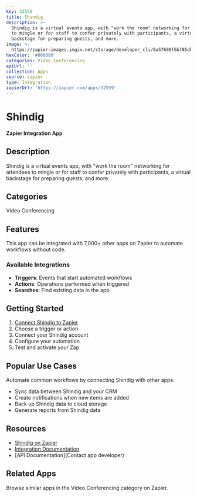```yaml
---
key: 32559
title: Shindig
description: >-
  Shindig is a virtual events app, with "work the room" networking for attendees
  to mingle or for staff to confer privately with participants, a virtual
  backstage for preparing guests, and more.
image: >-
  https://zapier-images.imgix.net/storage/developer_cli/8a57688f6bf85db166f561d7b85a7b72.png?auto=format%2Ccompress&ixlib=python-3.0.0&q=50
hexColor: '#000000'
categories: Video Conferencing
apiUrl: ''
collection: Apps
source: zapier
type: Integration
zapierUrl: 'https://zapier.com/apps/32559'
---
```

# Shindig

**Zapier Integration App**

## Description

Shindig is a virtual events app, with "work the room" networking for attendees to mingle or for staff to confer privately with participants, a virtual backstage for preparing guests, and more.

## Categories

Video Conferencing

## Features

This app can be integrated with 7,000+ other apps on Zapier to automate workflows without code.

### Available Integrations

- **Triggers**: Events that start automated workflows
- **Actions**: Operations performed when triggered
- **Searches**: Find existing data in the app

## Getting Started

1. [Connect Shindig to Zapier](https://zapier.com/apps/32559)
2. Choose a trigger or action
3. Connect your Shindig account
4. Configure your automation
5. Test and activate your Zap

## Popular Use Cases

Automate common workflows by connecting Shindig with other apps:

- Sync data between Shindig and your CRM
- Create notifications when new items are added
- Back up Shindig data to cloud storage
- Generate reports from Shindig data

## Resources

- [Shindig on Zapier](https://zapier.com/apps/32559)
- [Integration Documentation](https://zapier.com/apps/32559/integrations)
- [API Documentation](Contact app developer)

## Related Apps

Browse similar apps in the Video Conferencing category on Zapier.

